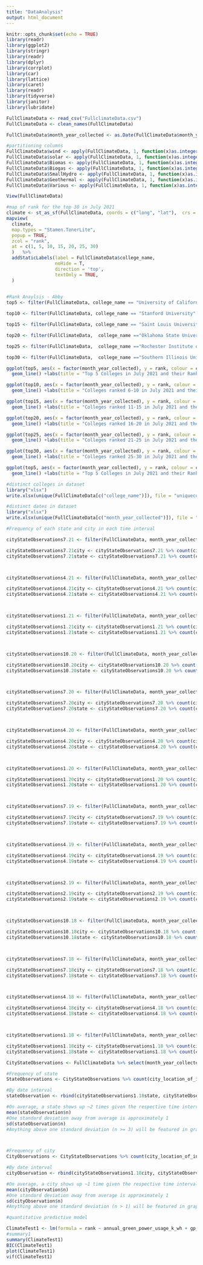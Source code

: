 ```yaml
---
title: "DataAnalysis"
output: html_document
---
```


```r
knitr::opts_chunk$set(echo = TRUE)
library(readr)
library(ggplot2)
library(stringr)
library(readr)
library(dplyr)
library(corrplot)
library(car)
library(lattice)
library(caret)
library(readr)
library(tidyverse)
library(janitor)
library(lubridate)

FullClimateData <- read_csv("FullclimateData.csv")
FullClimateData <- clean_names(FullClimateData)

FullClimateData$month_year_collected <- as.Date(FullClimateData$month_year_collected, format = "%m/%d/%Y")
```


```r
#partitioning columns
FullClimateData$wind <- apply(FullClimateData, 1, function(x)as.integer(any(grep('Wind',x))))
FullClimateData$solar <- apply(FullClimateData, 1, function(x)as.integer(any(grep('Solar',x))))
FullClimateData$Biomas <- apply(FullClimateData, 1, function(x)as.integer(any(grep('Biomas',x))))
FullClimateData$Biogas <- apply(FullClimateData, 1, function(x)as.integer(any(grep('Biogas',x))))
FullClimateData$SmallHydro <- apply(FullClimateData, 1, function(x)as.integer(any(grep('Small-hydro',x))))
FullClimateData$Geothermal <- apply(FullClimateData, 1, function(x)as.integer(any(grep('Geothermal',x))))
FullClimateData$Various <- apply(FullClimateData, 1, function(x)as.integer(any(grep('Various',x))))

View(FullClimateData)

```


```r
#map of rank for the top 30 in July 2021
climate <- st_as_sf(FullClimateData, coords = c("long", "lat"),  crs = 4326)
mapview(
  climate, 
  map.types = "Stamen.TonerLite", 
  popup = TRUE, 
  zcol = "rank", 
  at = c(1, 5, 10, 15, 20, 25, 30)
  )   %>% 
  addStaticLabels(label = FullClimateData$college_name,
                  noHide = T,
                  direction = 'top',
                  textOnly = TRUE,
  )
     
```

```r
#Rank Anaylsis - Abby
top5 <- filter(FullClimateData, college_name == "University of California" | college_name =="Arizona State University" | college_name == "Columbia University" | college_name =="University at Buffalo, The State University of New York" | college_name== "Boston University")

top10 <- filter(FullClimateData, college_name == "Stanford University" | college_name =="University of Maryland" | college_name == "Georgetown University" | college_name =="University of Utah" | college_name== "Carnegie Mellon University")

top15 <- filter(FullClimateData, college_name == "Saint Louis University" | college_name =="University of Oklahoma" | college_name == "Northeastern University" | college_name =="Northwestern University" | college_name== "The Ohio State University")

top20 <- filter(FullClimateData,  college_name =="Oklahoma State University" | college_name == "University of North Texas" | college_name == "George Washington University" | college_name =="University of Missouri" | college_name== "Ohio University")

top25 <- filter(FullClimateData,  college_name =="Rochester Institute of Technology" | college_name == "University of Minnesota" | college_name == "University of Virginia" | college_name =="University of Vermont" | college_name== "Tarrant County College District")

top30 <- filter(FullClimateData,  college_name =="Southern Illinois University Edwardsville" | college_name == "Temple University" | college_name == "City Colleges of Chicago" | college_name =="University of Wisconsin" | college_name== "American University")

ggplot(top5, aes(x = factor(month_year_collected), y = rank, colour = college_name, group = college_name))+
  geom_line() +labs(title = "Top 5 Colleges in July 2021 and their Ranks Over Time", x = "Month and Year", y = "Rank") + theme(axis.text.x = element_text(angle = 270))

ggplot(top10, aes(x = factor(month_year_collected), y = rank, colour = college_name, group = college_name))+
  geom_line() +labs(title = "Colleges ranked 6-10 in July 2021 and their Ranks Over Time", x = "Month and Year", y = "Rank") + theme(axis.text.x = element_text(angle = 270))

ggplot(top15, aes(x = factor(month_year_collected), y = rank, colour = college_name, group = college_name))+
  geom_line() +labs(title = "Colleges ranked 11-15 in July 2021 and their Ranks Over Time", x = "Month and Year", y = "Rank") + theme(axis.text.x = element_text(angle = 270))

ggplot(top20, aes(x = factor(month_year_collected), y = rank, colour = college_name, group = college_name))+
  geom_line() +labs(title = "Colleges ranked 16-20 in July 2021 and their Ranks Over Time", x = "Month and Year", y = "Rank") + theme(axis.text.x = element_text(angle = 270))

ggplot(top25, aes(x = factor(month_year_collected), y = rank, colour = college_name, group = college_name))+
  geom_line() +labs(title = "Colleges ranked 21-25 in July 2021 and their Ranks Over Time", x = "Month and Year", y = "Rank") + theme(axis.text.x = element_text(angle = 270))

ggplot(top30, aes(x = factor(month_year_collected), y = rank, colour = college_name, group = college_name))+
  geom_line() +labs(title = "Colleges ranked 25-30 in July 2021 and their Ranks Over Time", x = "Month and Year", y = "Rank") + theme(axis.text.x = element_text(angle = 270))

```

```r
ggplot(top5, aes(x = factor(month_year_collected), y = rank, colour = college_name, group = college_name))+
  geom_line() +labs(title = "Top 5 Colleges in July 2021 and their Ranks Over Time", x = "Month and Year", y = "Rank") + theme(axis.text.x = element_text(angle = 270))
```




```r
#distinct colleges in dataset
library("xlsx")
write.xlsx(unique(FullClimateData[c("college_name")]), file = "uniquecolleges.xlsx", sheetName = "uniqueColleges", append = FALSE)

```

```r
#distinct dates in dataset
library("xlsx")
write.xlsx(unique(FullClimateData[c("month_year_collected")]), file = "uniquedates.xlsx", sheetName = "uniqueDates", append = FALSE)

```

```r
#Frequency of each state and city in each time interval

cityStateObservations7.21 <- filter(FullClimateData, month_year_collected == as.Date("2021-07-26")) %>% select(month_year_collected, city_location_of_institution, college_state)

cityStateObservations7.21city <- cityStateObservations7.21 %>% count(city_location_of_institution, sort = TRUE)
cityStateObservations7.21state <- cityStateObservations7.21 %>% count(college_state, sort = TRUE)



cityStateObservations4.21 <- filter(FullClimateData, month_year_collected == as.Date("2021-04-26")) %>% select(month_year_collected, city_location_of_institution, college_state)

cityStateObservations4.21city <- cityStateObservations4.21 %>% count(city_location_of_institution, sort = TRUE)
cityStateObservations4.21state <- cityStateObservations4.21 %>% count(college_state, sort = TRUE)



cityStateObservations1.21 <- filter(FullClimateData, month_year_collected == as.Date("2021-01-25")) %>% select(month_year_collected, city_location_of_institution, college_state)

cityStateObservations1.21city <- cityStateObservations1.21 %>% count(city_location_of_institution, sort = TRUE)
cityStateObservations1.21state <- cityStateObservations1.21 %>% count(college_state, sort = TRUE)



cityStateObservations10.20 <- filter(FullClimateData, month_year_collected == as.Date("2020-10-19")) %>% select(month_year_collected, city_location_of_institution, college_state)

cityStateObservations10.20city <- cityStateObservations10.20 %>% count(city_location_of_institution, sort = TRUE)
cityStateObservations10.20state <- cityStateObservations10.20 %>% count(college_state, sort = TRUE)



cityStateObservations7.20 <- filter(FullClimateData, month_year_collected == as.Date("2020-7-27")) %>% select(month_year_collected, city_location_of_institution, college_state)

cityStateObservations7.20city <- cityStateObservations7.20 %>% count(city_location_of_institution, sort = TRUE)
cityStateObservations7.20state <- cityStateObservations7.20 %>% count(college_state, sort = TRUE)



cityStateObservations4.20 <- filter(FullClimateData, month_year_collected == as.Date("2020-4-27")) %>% select(month_year_collected, city_location_of_institution, college_state)

cityStateObservations4.20city <- cityStateObservations4.20 %>% count(city_location_of_institution, sort = TRUE)
cityStateObservations4.20state <- cityStateObservations4.20 %>% count(college_state, sort = TRUE)



cityStateObservations1.20 <- filter(FullClimateData, month_year_collected == as.Date("2020-1-27")) %>% select(month_year_collected, city_location_of_institution, college_state)

cityStateObservations1.20city <- cityStateObservations1.20 %>% count(city_location_of_institution, sort = TRUE)
cityStateObservations1.20state <- cityStateObservations1.20 %>% count(college_state, sort = TRUE)



cityStateObservations7.19 <- filter(FullClimateData, month_year_collected == as.Date("2019-7-29")) %>% select(month_year_collected, city_location_of_institution, college_state)

cityStateObservations7.19city <- cityStateObservations7.19 %>% count(city_location_of_institution, sort = TRUE)
cityStateObservations7.19state <- cityStateObservations7.19 %>% count(college_state, sort = TRUE)



cityStateObservations4.19 <- filter(FullClimateData, month_year_collected == as.Date("2019-4-22")) %>% select(month_year_collected, city_location_of_institution, college_state)

cityStateObservations4.19city <- cityStateObservations4.19 %>% count(city_location_of_institution, sort = TRUE)
cityStateObservations4.19state <- cityStateObservations4.19 %>% count(college_state, sort = TRUE)



cityStateObservations2.19 <- filter(FullClimateData, month_year_collected == as.Date("2019-2-5")) %>% select(month_year_collected, city_location_of_institution, college_state)

cityStateObservations2.19city <- cityStateObservations2.19 %>% count(city_location_of_institution, sort = TRUE)
cityStateObservations2.19state <- cityStateObservations2.19 %>% count(college_state, sort = TRUE)



cityStateObservations10.18 <- filter(FullClimateData, month_year_collected == as.Date("2018-10-29")) %>% select(month_year_collected, city_location_of_institution, college_state)

cityStateObservations10.18city <- cityStateObservations10.18 %>% count(city_location_of_institution, sort = TRUE)
cityStateObservations10.18state <- cityStateObservations10.18 %>% count(college_state, sort = TRUE)



cityStateObservations7.18 <- filter(FullClimateData, month_year_collected == as.Date("2018-7-23")) %>% select(month_year_collected, city_location_of_institution, college_state)

cityStateObservations7.18city <- cityStateObservations7.18 %>% count(city_location_of_institution, sort = TRUE)
cityStateObservations7.18state <- cityStateObservations7.18 %>% count(college_state, sort = TRUE)



cityStateObservations4.18 <- filter(FullClimateData, month_year_collected == as.Date("2018-4-25")) %>% select(month_year_collected, city_location_of_institution, college_state)

cityStateObservations4.18city <- cityStateObservations4.18 %>% count(city_location_of_institution, sort = TRUE)
cityStateObservations4.18state <- cityStateObservations4.18 %>% count(college_state, sort = TRUE)



cityStateObservations1.18 <- filter(FullClimateData, month_year_collected == as.Date("2018-1-22")) %>% select(month_year_collected, city_location_of_institution, college_state)

cityStateObservations1.18city <- cityStateObservations1.18 %>% count(city_location_of_institution, sort = TRUE)
cityStateObservations1.18state <- cityStateObservations1.18 %>% count(college_state, sort = TRUE)

```

```r
CityStateObservations <- FullClimateData %>% select(month_year_collected, city_location_of_institution, college_state)

#Frequency of state
StateObservations <- CityStateObservations %>% count(city_location_of_institution, sort = TRUE)

#By date interval
stateObservation <- rbind(cityStateObservations1.18state, cityStateObservations4.18state, cityStateObservations7.18state, cityStateObservations10.18state, cityStateObservations2.19state, cityStateObservations4.19state, cityStateObservations7.19state, cityStateObservations1.20state, cityStateObservations4.20state, cityStateObservations7.20state, cityStateObservations10.20state, cityStateObservations1.21state, cityStateObservations4.21state, cityStateObservations7.21state)

#On average, a state shows up ~2 times given the respective time intervals
mean(stateObservation$n)
#One standard deviation away from average is approximately 1
sd(stateObservation$n)
#Anything above one standard deviation (n >= 3) will be featured in graph



#Frequency of city
CityObservations <- CityStateObservations %>% count(city_location_of_institution, sort = TRUE)

#By date interval
cityObservation <- rbind(cityStateObservations1.18city, cityStateObservations4.18city, cityStateObservations7.18city, cityStateObservations10.18city, cityStateObservations2.19city, cityStateObservations4.19city, cityStateObservations7.19city, cityStateObservations1.20city, cityStateObservations4.20city, cityStateObservations7.20city, cityStateObservations10.20city, cityStateObservations1.21city, cityStateObservations4.21city, cityStateObservations7.21city)

#On average, a city shows up ~1 time given the respective time intervals
mean(cityObservation$n)
#One standard deviation away from average is approximately 1
sd(cityObservation$n)
#Anything above one standard deviation (n > 1) will be featured in graph

```




```r
#quantitative predictive model

ClimateTest1 <- lm(formula = rank ~ annual_green_power_usage_k_wh + gp_percent_total_energy_use + Various + lat, data = FullClimateData)
#summary1
summary(ClimateTest1)
BIC(ClimateTest1)
plot(ClimateTest1)
vif(ClimateTest1)


```
```r

```


